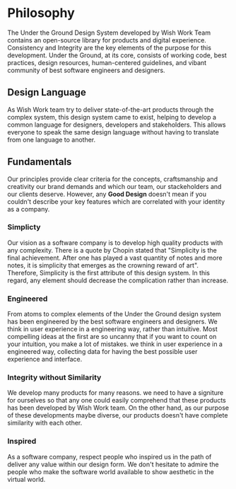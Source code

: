 <Meta title="Under the Ground/Philosophy"/>

# Philosophy

The Under the Ground Design System developed by Wish Work Team contains an open-source library for products and digital experience. 
Consistency and Integrity are the key elements of the purpose for this development. 
Under the Ground, at its core, consists of working code, best practices, design resources, human-centered guidelines, and vibant community of best software
engineers and designers.

## Design Language
As Wish Work team try to deliver state-of-the-art products through the complex system, this design system came to exist, helping to develop a common language for designers, developers and stakeholders. 
This allows everyone to speak the same design language without having to translate from one language to another.

## Fundamentals 
Our principles provide clear criteria for the concepts, craftsmanship and creativity our brand demands and which our team, our stackeholders and our clients deserve. 
However, any <b>Good Design</b> doesn't mean if you couldn't describe your key features which are correlated with your identity as a company.

### Simplicty 
Our vision as a software company is to develop high quality products with any complexity. There is a quote by Chopin stated that 
"Simplicity is the final achievement. After one has played a vast quantity of notes and more notes, it is simplicity that emerges as the crowning reward of art".
Therefore, Simplicity is the first attribute of this design system. In this regard, any element should decrease the complication rather than increase. 

### Engineered 
From atoms to complex elements of the Under the Ground design system has been engineered by the best software engineers and designers. We think in user experience in a engineering way, rather than intuitive.
Most compelling ideas at the first are so uncanny that if you want to count on your intuition, you make a lot of mistakes. we think in user experience in a engineered way, collecting data for having the best 
possible user experience and interface. 

### Integrity without Similarity
We develop many products for many reasons. we need to have a signiture for ourselves so that any one could easily comprehend that these products has been developed by Wish Work team.
On the other hand, as our purpose of these developments maybe diverse, our products doesn't have complete similarity with each other.

### Inspired
As a software company, respect people who inspired us in the path of deliver any value within our design form. We don't hesitate to admire the people who make
the software world available to show aesthetic in the virtual world. 
